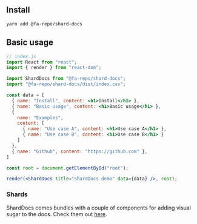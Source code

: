 ## Install

```
yarn add @fa-repo/shard-docs
```

## Basic usage

```jsx
// index.js
import React from "react";
import { render } from "react-dom";

import ShardDocs from "@fa-repo/shard-docs";
import "@fa-repo/shard-docs/dist/index.css";

const data = [
  { name: "Install", content: <h1>Install</h1> },
  { name: "Basic usage", content: <h1>Basic usage</h1> },
  {
    name: "Examples",
    content: [
      { name: "Use case A", content: <h1>Use case A</h1> },
      { name: "Use case B", content: <h1>Use case B</h1> }
    ]
  },
  { name: "Github", content: "https://github.com" },
]

const root = document.getElementById("root");

render(<ShardDocs title="ShardDocs demo" data={data} />, root);
```

### Shards

ShardDocs comes bundles with a couple of components for adding visual sugar to the docs. Check them out [here](#/shards).